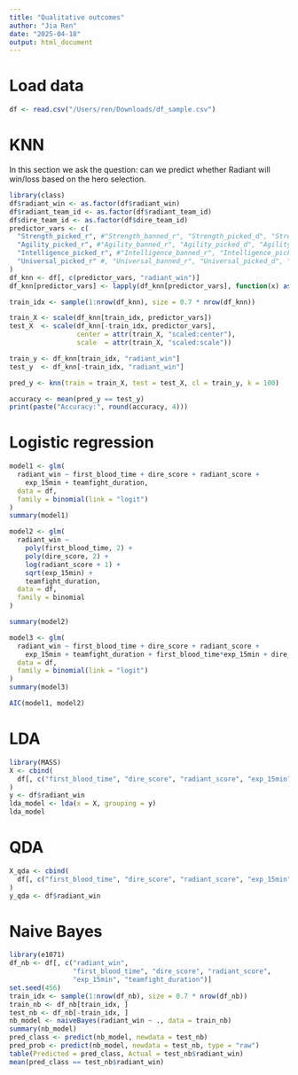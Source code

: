 ```yaml
---
title: "Qualitative outcomes"
author: "Jia Ren"
date: "2025-04-18"
output: html_document
---
```

# Load data

```r
df <- read.csv("/Users/ren/Downloads/df_sample.csv")
```

# KNN 

In this section we ask the question: can we predict whether Radiant will win/loss based on the hero selection. 

```r
library(class)
df$radiant_win <- as.factor(df$radiant_win)
df$radiant_team_id <- as.factor(df$radiant_team_id)
df$dire_team_id <- as.factor(df$dire_team_id)
predictor_vars <- c(
  "Strength_picked_r", #"Strength_banned_r", "Strength_picked_d", "Strength_banned_d",
  "Agility_picked_r", #"Agility_banned_r", "Agility_picked_d", "Agility_banned_d",
  "Intelligence_picked_r", #"Intelligence_banned_r", "Intelligence_picked_d", "Intelligence_banned_d",
  "Universal_picked_r" #, "Universal_banned_r", "Universal_picked_d", "Universal_banned_d"
)
df_knn <- df[, c(predictor_vars, "radiant_win")]
df_knn[predictor_vars] <- lapply(df_knn[predictor_vars], function(x) as.numeric(as.character(x)))

train_idx <- sample(1:nrow(df_knn), size = 0.7 * nrow(df_knn))

train_X <- scale(df_knn[train_idx, predictor_vars])  
test_X  <- scale(df_knn[-train_idx, predictor_vars],
                 center = attr(train_X, "scaled:center"),
                 scale  = attr(train_X, "scaled:scale"))

train_y <- df_knn[train_idx, "radiant_win"]
test_y  <- df_knn[-train_idx, "radiant_win"]

pred_y <- knn(train = train_X, test = test_X, cl = train_y, k = 100)

accuracy <- mean(pred_y == test_y)
print(paste("Accuracy:", round(accuracy, 4)))
```

# Logistic regression

```r
model1 <- glm(
  radiant_win ~ first_blood_time + dire_score + radiant_score +
    exp_15min + teamfight_duration,
  data = df,
  family = binomial(link = "logit")
)
summary(model1)

model2 <- glm(
  radiant_win ~ 
    poly(first_blood_time, 2) +                  
    poly(dire_score, 2) +                      
    log(radiant_score + 1) +                    
    sqrt(exp_15min) +                            
    teamfight_duration,            
  data = df,
  family = binomial
)

summary(model2)

model3 <- glm(
  radiant_win ~ first_blood_time + dire_score + radiant_score +
    exp_15min + teamfight_duration + first_blood_time*exp_15min + dire_score*radiant_score,
  data = df,
  family = binomial(link = "logit")
)
summary(model3)

AIC(model1, model2)
```

# LDA

```r
library(MASS)
X <- cbind(
  df[, c("first_blood_time", "dire_score", "radiant_score", "exp_15min", "teamfight_duration")]
)
y <- df$radiant_win
lda_model <- lda(x = X, grouping = y)
lda_model
```


# QDA

```r
X_qda <- cbind(
  df[, c("first_blood_time", "dire_score", "radiant_score", "exp_15min", "teamfight_duration")]
)
y_qda <- df$radiant_win
```

# Naive Bayes

```r
library(e1071)
df_nb <- df[, c("radiant_win",
                "first_blood_time", "dire_score", "radiant_score",
                "exp_15min", "teamfight_duration")]
set.seed(456)
train_idx <- sample(1:nrow(df_nb), size = 0.7 * nrow(df_nb))
train_nb <- df_nb[train_idx, ]
test_nb <- df_nb[-train_idx, ]
nb_model <- naiveBayes(radiant_win ~ ., data = train_nb)
summary(nb_model)
pred_class <- predict(nb_model, newdata = test_nb)
pred_prob <- predict(nb_model, newdata = test_nb, type = "raw")
table(Predicted = pred_class, Actual = test_nb$radiant_win)
mean(pred_class == test_nb$radiant_win)
```



